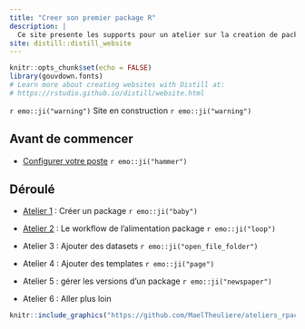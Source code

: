 ```yaml
---
title: "Creer son premier package R"
description: |
  Ce site presente les supports pour un atelier sur la creation de packages
site: distill::distill_website
---
```


```r
knitr::opts_chunk$set(echo = FALSE)
library(gouvdown.fonts)
# Learn more about creating websites with Distill at:
# https://rstudio.github.io/distill/website.html

```

`r emo::ji("warning")` Site en construction `r emo::ji("warning")`

## Avant de commencer

- [Configurer votre poste](configuration.html) `r emo::ji("hammer")`       

## Déroulé

- [Atelier 1](atelier1.html) : Créer un package `r emo::ji("baby")`

- [Atelier 2](atelier2.html) : Le workflow de l'alimentation package `r emo::ji("loop")`

- Atelier 3 : Ajouter des datasets `r emo::ji("open_file_folder")`

- Atelier 4 : Ajouter des templates `r emo::ji("page")`

- Atelier 5 : gérer les versions d'un package `r emo::ji("newspaper")`

- Atelier 6 : Aller plus loin

```r
knitr::include_graphics("https://github.com/MaelTheuliere/ateliers_rpackage/raw/main/slides/www/packagescompagnons.png")
```

